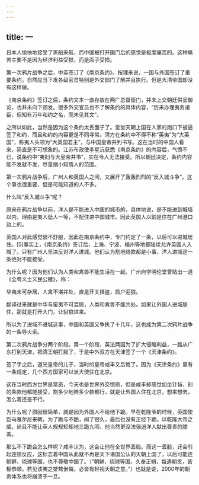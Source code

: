 ```yaml
---
---
---
```

title: 一
---



日本人愉快地接受了黑船来航，而中国被打开国门后的感觉是极度痛苦的。这种痛苦主要不是因为经济利益受损，而是面子受损。

第一次鸦片战争之后，中英签订了《南京条约》。按理来说，一国与外国签订了重要条约，自然应当下发各级官员特别是外交部门了解并且执行。但是大清帝国却没有这样做。

《南京条约》签订之后，条约文本一直存放在两广总督衙门，并未上交朝廷供呈御览，也并未向下颁发。很多外交官员也不了解条约的具体内容，“历来办理夷务诸臣，但知有万年和约之名，而未见其文”。

之所以如此，当然是因为这个条约太丢面子了。堂堂天朝上国在人家的炮口下被逼签了和约，而且和约的内容更是不同寻常。清方在条约中不得不称“英夷”为“大英国”，称夷人头领为“大英国君主”，与中国皇帝并列书写。这在当时的中国人看来，简直是不可想象的。江苏布政使李星沅获悉《南京条约》的内容后，气愤不已，说条约中“夷妇与大皇帝并书”，实在令人无法接受。所以朝廷决定，条约内容能不发就不发，尽量缩小知情人的范围。

第一次鸦片战争后，广州人和英国人之间，又展开了轰轰烈烈的“反入城斗争”。这个事也很重要，但是可能知道的人不多。

什么叫“反入城斗争”呢？

原来在鸦片战争以前，洋人是不能进入中国的城市的，具体地说，是不能进到城墙以内，理由是夷人低人一等，不配住进中国城市。因此英国人以前是住在广州港口边上的。

英国人对此感觉很不舒服，因此在南京条约中，专门约定了一条，以后可以进城居住。[5]事实上，《南京条约》签订后，上海、宁波、福州等地都陆续允许英国人入城了。只有广州人坚决反对洋人进城。他们认为割地赔款都是小事，洋人进城这一条绝对不能接受。

为什么呢？因为他们认为人类和禽兽不能生活在一起。广州府学明伦堂曾贴出一道《全粤义士义民公檄》，称：

华夷未可杂居，人禽不堪并处，直是开关揖盗，启户迎狼。

翻译过来就是中华与蛮夷不可混居，人类和禽兽不能共处。如果让外国人进城居住，那就是打开大门，让豺狼进来。

所以为了进城不进城这事，中国和英国又争执了十几年，这也成为第二次鸦片战争的一条导火索。

第二次鸦片战争分两个阶段。第一个阶段，英法两国为了扩大侵略利益，一路从广东打到天津，把清王朝打服了，于是中外双方在天津签了一个《天津条约》。

签了字之后，道光皇帝的儿子，当时的皇帝咸丰又后悔了。因为《天津条约》里有一条规定，几个西方国家可以派大使驻在北京。

这在当时西方世界是常态，今天也是世界外交惯例，但是咸丰却感觉如坐针毡，别的条款他都能接受，割多少地赔多少款都行，就是让外国人住在北京，想来想去，怎么着还是不行。

为什么呢？原因很简单，就是因为外国人不给他下跪。早在乾隆爷的时候，英国使臣马戛尔尼来朝，为了跪与不跪，闹了很久，最后也没有正经下跪。以乾隆大帝之威，尚且不能让英人规规矩矩地三跪九叩，他当然更没法强迫洋人献出尊贵的膝盖。

那么不下跪会怎么样呢？咸丰认为，这会让他在全世界丢脸。而这一丢脸，还会引起连锁反应，这标志着中国从此就不再是天下诸国公认的天朝上国了，以后可能连朝鲜、琉球等国，也不尊敬中国了。（“朝鲜、琉球等国，久奉正朔，每遇朝贡，皆极恭顺。若见该夷之桀骜倨侮，必皆有轻视天朝之意。”）也就是说，2000年的朝贡体系也将崩溃于一旦。
